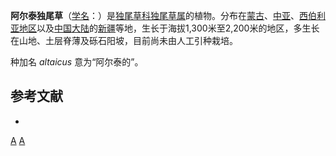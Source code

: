 {{Speciesbox
| genus = Eremurus
| species = altaicus
| authority = (Pall.) Steven, 1832
}}

'''阿尔泰独尾草'''（[[学名|学名]]：{{lang|la|''Eremurus altaicus''}}）是[[独尾草科|独尾草科]][[独尾草属|独尾草属]]的植物。分布在[[蒙古|蒙古]]、[[中亚|中亚]]、[[西伯利亚地区|西伯利亚地区]]以及[[中国大陆|中国大陆]]的[[新疆|新疆]]等地，生长于海拔1,300米至2,200米的地区，多生长在山地、土层脊薄及砾石阳坡，目前尚未由人工引种栽培。

种加名 ''altaicus'' 意为“阿尔泰的”。

== 参考文献 ==
<div class="references-small">
* {{cite web| url =http://www.bioinfo.cn/db05/KmzwSpecies.php?action=view&id=25225| title =阿尔泰独尾草| work =《中国高等植物数据库全库》| publisher =中国科学院微生物研究所| author =昆明植物研究所| accessdate =2009-02-25| deadurl =yes| archiveurl =https://web.archive.org/web/20160305050914/http://www.bioinfo.cn/db05/KmzwSpecies.php?action=view&id=25225| archivedate =2016-03-05}}
</div>
{{Taxonbar|from=Q15232580}}

[[Category:独尾草属|A]]
[[Category:1832年描述的植物|A]]


{{植物小作品}}